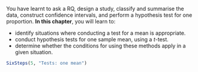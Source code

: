 ::: {.objectivesBox .objectives data-latex="{iconmonstr-target-4-240.png}"}
You have learnt to ask a RQ, design a study, classify and summarise the data, construct confidence intervals, and perform a hypothesis test for one proportion.
**In this chapter**, you will learn to:

* identify situations where conducting a test for a mean is appropriate.
* conduct hypothesis tests for one sample mean, using a $t$-test.
* determine whether the conditions for using these methods apply in a given situation.
:::

```r
SixSteps(5, "Tests: one mean")
```


